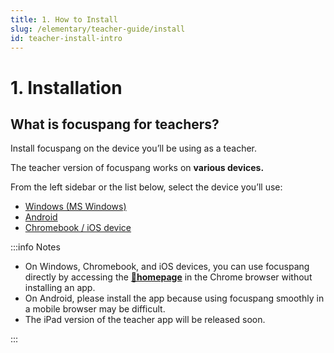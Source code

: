```yaml
---
title: 1. How to Install
slug: /elementary/teacher-guide/install
id: teacher-install-intro
---
```



# 1. Installation

## What is focuspang for teachers?

Install focuspang on the device you’ll be using as a teacher.

The teacher version of focuspang works on **various devices.**

From the left sidebar or the list below, select the device you’ll use:

- [Windows (MS Windows)](/en/docs/elementary/teacher-guide/install-windows)
- [Android](/en/docs/elementary/teacher-guide/install-android)
- [Chromebook / iOS device](/en/docs/elementary/teacher-guide/install-chromebook)

:::info Notes

- On Windows, Chromebook, and iOS devices, you can use focuspang directly by accessing the [**🔗homepage**](https://teacher.focuspang.com) in the Chrome browser without installing an app.
- On Android, please install the app because using focuspang smoothly in a mobile browser may be difficult.
- The iPad version of the teacher app will be released soon.

:::
